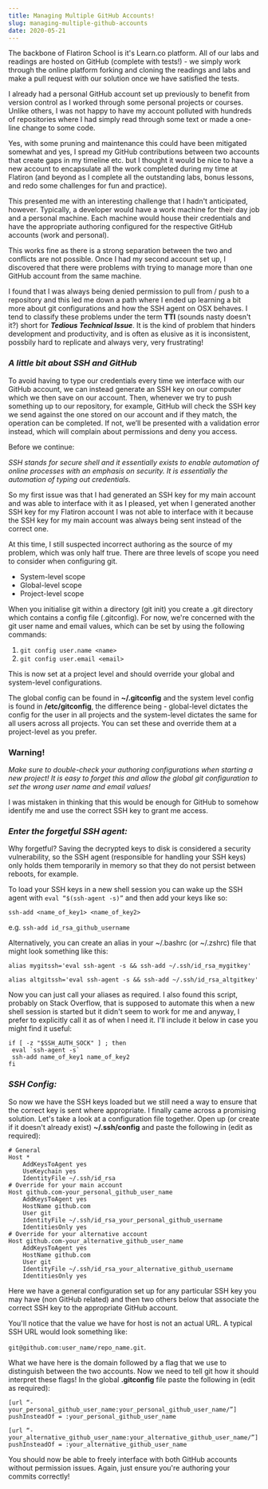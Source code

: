 ```yaml
---
title: Managing Multiple GitHub Accounts!
slug: managing-multiple-github-accounts
date: 2020-05-21
---
```


The backbone of Flatiron School is it's Learn.co platform. All of our labs and readings are hosted on GitHub (complete with tests!) - we simply work through the online platform forking and cloning the readings and labs and make a pull request with our solution once we have satisfied the tests.

I already had a personal GitHub account set up previously to benefit from version control as I worked through some personal projects or courses. Unlike others, I was not happy to have my account polluted with hundreds of repositories where I had simply read through some text or made a one-line change to some code.

Yes, with some pruning and maintenance this could have been mitigated somewhat and yes, I spread my GitHub contributions between two accounts that create gaps in my timeline etc. but I thought it would be nice to have a new account to encapsulate all the work completed during my time at Flatiron (and beyond as I complete all the outstanding labs, bonus lessons, and redo some challenges for fun and practice).

This presented me with an interesting challenge that I hadn't anticipated, however. Typically, a developer would have a work machine for their day job and a personal machine. Each machine would house their credentials and have the appropriate authoring configured for the respective GitHub accounts (work and personal).

This works fine as there is a strong separation between the two and conflicts are not possible. Once I had my second account set up, I discovered that there were problems with trying to manage more than one GitHub account from the same machine.

I found that I was always being denied permission to pull from / push to a repository and this led me down a path where I ended up learning a bit more about git configurations and how the SSH agent on OSX behaves. I tend to classify these problems under the term **TTI** (sounds nasty doesn't it?) short for **_Tedious Technical Issue_**. It is the kind of problem that hinders development and productivity, and is often as elusive as it is inconsistent, possbily hard to replicate and always very, very frustrating!

### _A little bit about SSH and GitHub_

To avoid having to type our credentials every time we interface with our GitHub account, we can instead generate an SSH key on our computer which we then save on our account. Then, whenever we try to push something up to our repository, for example, GitHub will check the SSH key we send against the one stored on our account and if they match, the operation can be completed. If not, we’ll be presented with a validation error instead, which will complain about permissions and deny you access.

Before we continue:

_SSH stands for secure shell and it essentially exists to enable automation of online processes with an emphasis on security. It is essentially the automation of typing out credentials._

So my first issue was that I had generated an SSH key for my main account and was able to interface with it as I pleased, yet when I generated another SSH key for my Flatiron account I was not able to interface with it because the SSH key for my main account was always being sent instead of the correct one.

At this time, I still suspected incorrect authoring as the source of my problem, which was only half true. There are three levels of scope you need to consider when configuring git.

* System-level scope
* Global-level scope
* Project-level scope

When you initialise git within a directory (git init) you create a .git directory which contains a config file (.gitconfig). For now, we're concerned with the git user name and email values, which can be set by using the following commands:

1. `git config user.name <name>`
2. `git config user.email <email>`

This is now set at a project level and should override your global and system-level configurations.

The global config can be found in **~/.gitconfig** and the system level config is found in **/etc/gitconfig**, the difference being - global-level dictates the config for the user in all projects and the system-level dictates the same for all users across all projects. You can set these and override them at a project-level as you prefer.

### **Warning!**

_Make sure to double-check your authoring configurations when starting a new project! It is easy to forget this and allow the global git configuration to set the wrong user name and email values!_

I was mistaken in thinking that this would be enough for GitHub to somehow identify me and use the correct SSH key to grant me access.

### _Enter the forgetful SSH agent:_

Why forgetful? Saving the decrypted keys to disk is considered a security vulnerability, so the SSH agent (responsible for handling your SSH keys) only holds them temporarily in memory so that they do not persist between reboots, for example.

To load your SSH keys in a new shell session you can wake up the SSH agent with `eval “$(ssh-agent -s)”` and then add your keys like so:

`ssh-add <name_of_key1> <name_of_key2>`

e.g. `ssh-add id_rsa_github_username`

Alternatively, you can create an alias in your ~/.bashrc (or ~/.zshrc) file that might look something like this:

`alias mygitssh='eval ssh-agent -s && ssh-add ~/.ssh/id_rsa_mygitkey'`

`alias altgitssh='eval ssh-agent -s && ssh-add ~/.ssh/id_rsa_altgitkey'`

Now you can just call your aliases as required. I also found this script, probably on Stack Overflow, that is supposed to automate this when a new shell session is started but it didn't seem to work for me and anyway, I prefer to explicitly call it as of when I need it. I'll include it below in case you might find it useful:

```
if [ -z "$SSH_AUTH_SOCK" ] ; then
 eval `ssh-agent -s`
 ssh-add name_of_key1 name_of_key2
fi
```

### _SSH Config:_

So now we have the SSH keys loaded but we still need a way to ensure that the correct key is sent where appropriate. I finally came across a promising solution. Let's take a look at a configuration file together. Open up (or create if it doesn't already exist) **~/.ssh/config** and paste the following in (edit as required):

```
# General
Host *
    AddKeysToAgent yes
    UseKeychain yes
    IdentityFile ~/.ssh/id_rsa
# Override for your main account
Host github.com-your_personal_github_user_name
    AddKeysToAgent yes
    HostName github.com
    User git
    IdentityFile ~/.ssh/id_rsa_your_personal_github_username
    IdentitiesOnly yes
# Override for your alternative account
Host github.com-your_alternative_github_user_name
    AddKeysToAgent yes
    HostName github.com
    User git
    IdentityFile ~/.ssh/id_rsa_your_alternative_github_username
    IdentitiesOnly yes
```

Here we have a general configuration set up for any particular SSH key you may have (non GitHub related) and then two others below that associate the correct SSH key to the appropriate GitHub account.

You'll notice that the value we have for host is not an actual URL. A typical SSH URL would look something like:

`git@github.com:user_name/repo_name.git`.

What we have here is the domain followed by a flag that we use to distinguish between the two accounts. Now we need to tell git how it should interpret these flags! In the global **.gitconfig** file paste the following in (edit as required):



`[url “-your_personal_github_user_name:your_personal_github_user_name/”]
    pushInsteadOf = :your_personal_github_user_name`

`[url “-your_alternative_github_user_name:your_alternative_github_user_name/”]
    pushInsteadOf = :your_alternative_github_user_name`


You should now be able to freely interface with both GitHub accounts without permission issues. Again, just ensure you're authoring your commits correctly!
